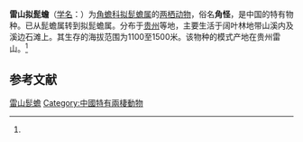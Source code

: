 {{Speciesbox
| name = 雷山拟髭蟾
| status = EN
| status_system = IUCN3.1
| status_ref = <ref name=IUCN>{{Cite iucn | author = Zhao Ermi | author2 = Wu Guanfu | title = ''Leptobrachium leishanense'' | volume = 2004 | page = e.T57627A11666173 | date = 2004 | doi = 10.2305/IUCN.UK.2004.RLTS.T57627A11666173.en }}</ref>
| genus = Leptobrachium
| species = leishanensis
| synonyms = ''Vibrissaphora leishanensis'' Pope, 1947
| authority = (Liu et Hu, 1973)<ref name='id4887'>{{cite web| url =http://www.bioinfo.cn/db05/BjdwSpecies.php?action=view&id=4887| title =雷山髭蟾| work =《中国动物物种编目数据库》| publisher =中国科学院微生物研究所| author =中国科学院动物研究所| accessdate =2009-04-11| deadurl =yes| archiveurl =https://web.archive.org/web/20160305045423/http://www.bioinfo.cn/db05/BjdwSpecies.php?action=view&id=4887| archivedate =2016-03-05}}</ref>
}}

'''雷山拟髭蟾'''（[[学名|学名]]：{{lang|la|''Leptobrachium leishanensis''}}）为[[角蟾科|角蟾科]][[拟髭蟾属|拟髭蟾属]]的[[两栖动物|两栖动物]]，俗名'''角怪'''，是中国的特有物种。已从髭蟾属转到拟髭蟾属。分布于[[贵州|贵州]]等地，主要生活于阔叶林地带山溪内及溪边石滩上。其生存的海拔范围为1100至1500米。该物种的模式产地在贵州雷山。<ref name='id4887'/>

== 参考文献 ==
{{reflist}}

{{Wikispecies|Vibrissaphora leishanensis}}
{{Taxonbar|from=Q28036916}}

[[Category:髭蟾属|雷山髭蟾]]
[[Category:中國特有兩棲動物|Category:中國特有兩棲動物]]


{{amphibian-stub}}